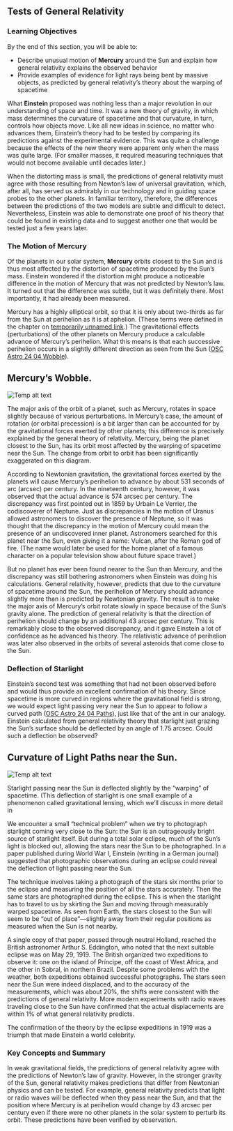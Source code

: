 ## Tests of General Relativity
### Learning Objectives

By the end of this section, you will be able to:

* Describe unusual motion of **Mercury** around the Sun and explain how general relativity explains the observed behavior
* Provide examples of evidence for light rays being bent by massive objects, as predicted by general relativity’s theory about the warping of spacetime



What **Einstein** proposed was nothing less than a major revolution in our understanding of space and time. It was a new theory of gravity, in which mass determines the curvature of spacetime and that curvature, in turn, controls how objects move. Like all new ideas in science, no matter who advances them, Einstein’s theory had to be tested by comparing its predictions against the experimental evidence. This was quite a challenge because the effects of the new theory were apparent only when the mass was quite large. (For smaller masses, it required measuring techniques that would not become available until decades later.)

When the distorting mass is small, the predictions of general relativity must agree with those resulting from Newton’s law of universal gravitation, which, after all, has served us admirably in our technology and in guiding space probes to the other planets. In familiar territory, therefore, the differences between the predictions of the two models are subtle and difficult to detect. Nevertheless, Einstein was able to demonstrate one proof of his theory that could be found in existing data and to suggest another one that would be tested just a few years later.

### The Motion of Mercury

Of the planets in our solar system, **Mercury** orbits closest to the Sun and is thus most affected by the distortion of spacetime produced by the Sun’s mass. Einstein wondered if the distortion might produce a noticeable difference in the motion of Mercury that was not predicted by Newton’s law. It turned out that the difference was subtle, but it was definitely there. Most importantly, it had already been measured.

Mercury has a highly elliptical orbit, so that it is only about two-thirds as far from the Sun at perihelion as it is at aphelion. (These terms were defined in the chapter on [temporarily unnamed link]().) The gravitational effects (perturbations) of the other planets on Mercury produce a calculable advance of Mercury’s perihelion. What this means is that each successive perihelion occurs in a slightly different direction as seen from the Sun ([OSC Astro 24 04 Wobble](OSC_Astro_24_04_Wobble)).

## Mercury’s Wobble.
![Temp alt text](__MEDIA_URL__OSC_Astro_24_04_Wobble.jpg)<p>The major axis of the orbit of a planet, such as Mercury, rotates in space slightly because of various perturbations. In Mercury’s case, the amount of rotation (or orbital precession) is a bit larger than can be accounted for by the gravitational forces exerted by other planets; this difference is precisely explained by the general theory of relativity. Mercury, being the planet closest to the Sun, has its orbit most affected by the warping of spacetime near the Sun. The change from orbit to orbit has been significantly exaggerated on this diagram.</p>
According to Newtonian gravitation, the gravitational forces exerted by the planets will cause Mercury’s perihelion to advance by about 531 seconds of arc (arcsec) per century. In the nineteenth century, however, it was observed that the actual advance is 574 arcsec per century. The discrepancy was first pointed out in 1859 by Urbain Le Verrier, the codiscoverer of Neptune. Just as discrepancies in the motion of Uranus allowed astronomers to discover the presence of Neptune, so it was thought that the discrepancy in the motion of Mercury could mean the presence of an undiscovered inner planet. Astronomers searched for this planet near the Sun, even giving it a name: Vulcan, after the Roman god of fire. (The name would later be used for the home planet of a famous character on a popular television show about future space travel.)

But no planet has ever been found nearer to the Sun than Mercury, and the discrepancy was still bothering astronomers when Einstein was doing his calculations. General relativity, however, predicts that due to the curvature of spacetime around the Sun, the perihelion of Mercury should advance slightly more than is predicted by Newtonian gravity. The result is to make the major axis of Mercury’s orbit rotate slowly in space because of the Sun’s gravity alone. The prediction of general relativity is that the direction of perihelion should change by an additional 43 arcsec per century. This is remarkably close to the observed discrepancy, and it gave Einstein a lot of confidence as he advanced his theory. The relativistic advance of perihelion was later also observed in the orbits of several asteroids that come close to the Sun.



### Deflection of Starlight

Einstein’s second test was something that had not been observed before and would thus provide an excellent confirmation of his theory. Since spacetime is more curved in regions where the gravitational field is strong, we would expect light passing very near the Sun to appear to follow a curved path ([OSC Astro 24 04 Paths](OSC_Astro_24_04_Paths)), just like that of the ant in our analogy. Einstein calculated from general relativity theory that starlight just grazing the Sun’s surface should be deflected by an angle of 1.75 arcsec. Could such a deflection be observed?

## Curvature of Light Paths near the Sun.
![Temp alt text](__MEDIA_URL__OSC_Astro_24_04_Paths.jpg)<p>Starlight passing near the Sun is deflected slightly by the “warping” of spacetime. (This deflection of starlight is one small example of a phenomenon called gravitational lensing, which we’ll discuss in more detail in </p>
We encounter a small “technical problem” when we try to photograph starlight coming very close to the Sun: the Sun is an outrageously bright source of starlight itself. But during a total solar eclipse, much of the Sun’s light is blocked out, allowing the stars near the Sun to be photographed. In a paper published during World War I, Einstein (writing in a German journal) suggested that photographic observations during an eclipse could reveal the deflection of light passing near the Sun.

The technique involves taking a photograph of the stars six months prior to the eclipse and measuring the position of all the stars accurately. Then the same stars are photographed during the eclipse. This is when the starlight has to travel to us by skirting the Sun and moving through measurably warped spacetime. As seen from Earth, the stars closest to the Sun will seem to be “out of place”—slightly away from their regular positions as measured when the Sun is not nearby.

A single copy of that paper, passed through neutral Holland, reached the British astronomer Arthur S. Eddington, who noted that the next suitable eclipse was on May 29, 1919. The British organized two expeditions to observe it: one on the island of Príncipe, off the coast of West Africa, and the other in Sobral, in northern Brazil. Despite some problems with the weather, both expeditions obtained successful photographs. The stars seen near the Sun were indeed displaced, and to the accuracy of the measurements, which was about 20%, the shifts were consistent with the predictions of general relativity. More modern experiments with radio waves traveling close to the Sun have confirmed that the actual displacements are within 1% of what general relativity predicts.

The confirmation of the theory by the eclipse expeditions in 1919 was a triumph that made Einstein a world celebrity.



### Key Concepts and Summary

In weak gravitational fields, the predictions of general relativity agree with the predictions of Newton’s law of gravity. However, in the stronger gravity of the Sun, general relativity makes predictions that differ from Newtonian physics and can be tested. For example, general relativity predicts that light or radio waves will be deflected when they pass near the Sun, and that the position where Mercury is at perihelion would change by 43 arcsec per century even if there were no other planets in the solar system to perturb its orbit. These predictions have been verified by observation.



